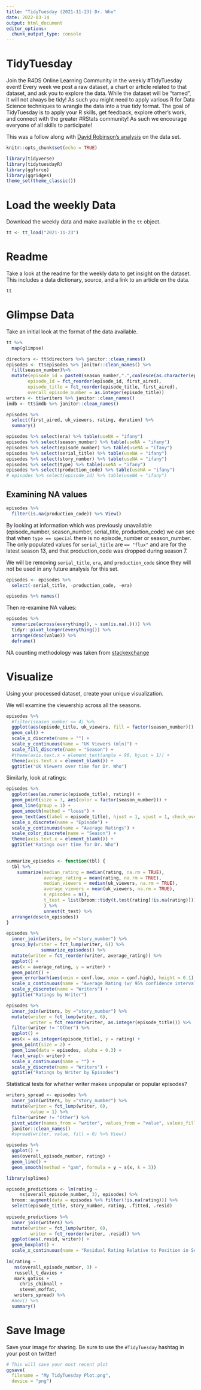 ```yaml
---
title: "TidyTuesday (2021-11-23) Dr. Who"
date: 2022-03-14
output: html_document
editor_options: 
  chunk_output_type: console
---
```


# TidyTuesday

Join the R4DS Online Learning Community in the weekly #TidyTuesday event!
Every week we post a raw dataset, a chart or article related to that dataset, and ask you to explore the data.
While the dataset will be “tamed”, it will not always be tidy! As such you might need to apply various R for Data Science techniques to wrangle the data into a true tidy format.
The goal of TidyTuesday is to apply your R skills, get feedback, explore other’s work, and connect with the greater #RStats community!
As such we encourage everyone of all skills to participate!

This was a follow along with [David Robinson's analysis](https://youtu.be/89l_3Y53qMM) on the data set.

```r

knitr::opts_chunk$set(echo = TRUE)

library(tidyverse)
library(tidytuesdayR)
library(ggforce)
library(ggridges)
theme_set(theme_classic())
```

# Load the weekly Data

Download the weekly data and make available in the `tt` object.

```r

tt <- tt_load("2021-11-23")

```


# Readme

Take a look at the readme for the weekly data to get insight on the dataset.
This includes a data dictionary, source, and a link to an article on the data.

```r

tt

```


# Glimpse Data

Take an initial look at the format of the data available.

```r
tt %>% 
  map(glimpse)

```

```r
directors <- tt$directors %>% janitor::clean_names()
episodes <- tt$episodes %>% janitor::clean_names() %>%
  fill(season_number)%>%
  mutate(episode_id = paste0(season_number,".",coalesce(as.character(episode_number), "X"),".",episode_title),
        episode_id = fct_reorder(episode_id, first_aired),
        episode_title = fct_reorder(episode_title, first_aired),
        overall_episode_number = as.integer(episode_title))
writers <- tt$writers %>% janitor::clean_names()
imdb <- tt$imdb %>% janitor::clean_names()
```

```r
episodes %>%
  select(first_aired, uk_viewers, rating, duration) %>%
  summary()

episodes %>% select(era) %>% table(useNA = "ifany")
episodes %>% select(season_number) %>% table(useNA = "ifany")
episodes %>% select(episode_number) %>% table(useNA = "ifany")
episodes %>% select(serial_title) %>% table(useNA = "ifany")
episodes %>% select(story_number) %>% table(useNA = "ifany")
episodes %>% select(type) %>% table(useNA = "ifany")
episodes %>% select(production_code) %>% table(useNA = "ifany")
# episodes %>% select(episode_id) %>% table(useNA = "ifany")

```

## Examining NA values


```r
episodes %>%
  filter(is.na(production_code)) %>% View()
```

By looking at information which was previously unavailable (episode_number, season_number, serial_title, production_code) we can see that when `type == special` there is no episode_number or season_number. The only populated values for `serial_title` are ` == "flux"` and are for the latest season 13, and that production_code was dropped during season 7.

We will be removing `serial_title`, `era`, and `production_code` since they will not be used in any future analysis for this set.

```r
episodes <- episodes %>%
  select(-serial_title, -production_code, -era)

episodes %>% names()
```

Then re-examine NA values:

```r
episodes %>%
  summarize(across(everything(), ~ sum(is.na(.)))) %>%
  tidyr::pivot_longer(everything()) %>%
  arrange(desc(value)) %>% 
  deframe()
```

NA counting methodology was taken from [stackexchange](https://stackoverflow.com/questions/63198917/using-tidyverse-pipeline-to-count-nas-and-reorder)


# Visualize

Using your processed dataset, create your unique visualization.

We will examine the viewership across all the seasons.

```r
episodes %>%
  #filter(season_number <= 4) %>%
  ggplot(aes(episode_title, uk_viewers, fill = factor(season_number))) + 
  geom_col() + 
  scale_x_discrete(name = "") +
  scale_y_continuous(name = "UK Viewers (mln)") + 
  scale_fill_discrete(name = "Season") + 
  #theme(axis.text.x = element_text(angle = 90, hjust = 1)) + 
  theme(axis.text.x = element_blank()) + 
  ggtitle("UK Viewers over time for Dr. Who")
```


Similarly, look at ratings:


```r
episodes %>%
  ggplot(aes(as.numeric(episode_title), rating)) + 
  geom_point(size = 3, aes(color = factor(season_number))) + 
  geom_line(group = 1) + 
  geom_smooth(method = "loess") + 
  geom_text(aes(label = episode_title), hjust = 1, vjust = 1, check_overlap = TRUE) + 
  scale_x_discrete(name = "Episode") +
  scale_y_continuous(name = "Average Ratings") + 
  scale_color_discrete(name = "Season") + 
  theme(axis.text.x = element_blank()) + 
  ggtitle("Ratings over time for Dr. Who")
  

```

```r
summarize_episodes <- function(tbl) {
  tbl %>%
    summarize(median_rating = median(rating, na.rm = TRUE),
              average_rating = mean(rating, na.rm = TRUE),
              median_viewers = median(uk_viewers, na.rm = TRUE),
              average_viewers = mean(uk_viewers, na.rm = TRUE),
              n_episodes = n(),
              t_test = list(broom::tidy(t.test(rating[!is.na(rating)])))
              ) %>%
              unnest(t_test) %>%
  arrange(desc(n_episodes))
}
```

```r
episodes %>%
  inner_join(writers, by ="story_number") %>%
  group_by(writer = fct_lump(writer, 6)) %>%
             summarize_episodes() %>%
  mutate(writer = fct_reorder(writer, average_rating)) %>%
  ggplot() + 
  aes(x = average_rating, y = writer) + 
  geom_point() + 
  geom_errorbarh(aes(xmin = conf.low, xmax = conf.high), height = 0.1) + 
  scale_x_continuous(name = "Average Rating (w/ 95% confidence intervals)") +
  scale_y_discrete(name = "Writers") + 
  ggtitle("Ratings by Writer")
```

```r
episodes %>%
  inner_join(writers, by ="story_number") %>%
  mutate(writer = fct_lump(writer, 6),
         writer = fct_reorder(writer, as.integer(episode_title))) %>%
  filter(writer != "Other") %>%
  ggplot() + 
  aes(x = as.integer(episode_title), y = rating) + 
  geom_point(size = 2) + 
  geom_line(data = episodes, alpha = 0.3) + 
  facet_wrap(~ writer) + 
  scale_x_continuous(name = "") +
  scale_y_discrete(name = "Writers") + 
  ggtitle("Ratings by Writer by Episodes")
```

Statistical tests for whether writer makes unpopular or popular episodes?

```r
writers_spread <- episodes %>%
  inner_join(writers, by ="story_number") %>%
  mutate(writer = fct_lump(writer, 6),
         value = 1) %>%
  filter(writer != "Other") %>%
  pivot_wider(names_from = "writer", values_from = "value", values_fill = 0) %>%
  janitor::clean_names()
  #spread(writer, value, fill = 0) %>% View()
```

```r
episodes %>% 
  ggplot() +
  aes(overall_episode_number, rating) +
  geom_line() + 
  geom_smooth(method = "gam", formula = y ~ s(x, k = 3))

library(splines)

episode_predictions <- lm(rating ~ 
     ns(overall_episode_number, 3), episodes) %>%
  broom::augment(data = episodes %>% filter(!is.na(rating))) %>%
  select(episode_title, story_number, rating, .fitted, .resid)
     
episode_predictions %>%
  inner_join(writers) %>%
  mutate(writer = fct_lump(writer, 6),
         writer = fct_reorder(writer, .resid)) %>%
  ggplot(aes(.resid, writer)) + 
  geom_boxplot() + 
  scale_x_continuous(name = "Residual Rating Relative to Position in Series")
  
lm(rating ~ 
   ns(overall_episode_number, 3) + 
   russell_t_davies + 
   mark_gatiss + 
     chris_chibnall + 
     steven_moffat,
   writers_spread) %>%
  #aov() %>%
  summary()

```



# Save Image

Save your image for sharing. Be sure to use the `#TidyTuesday` hashtag in your post on twitter! 

```r

# This will save your most recent plot
ggsave(
  filename = "My TidyTuesday Plot.png",
  device = "png")

```
